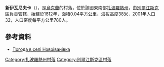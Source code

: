 {{coord|46|59|31|N|36|52|21|E|scale:100000|display=title}}

'''新伊瓦尼夫卡'''（{{lang-uk|Новоіванівка}}），是[[烏克蘭|烏克蘭]]的村落，位於該國東南部[[扎波羅熱州|扎波羅熱州]]，由[[別爾江斯克區|別爾江斯克區]]負責管轄，始建於1812年，面積0.04平方公里，海拔高度38米，2001年人口32，人口密度每平方公里780人。

==參考資料==
* [http://weather.in.ua/ua/zaporozhskaja/17627 Погода в селі Новоіванівка] {{Wayback|url=http://weather.in.ua/ua/zaporozhskaja/17627 |date=20111220170456 }}

[[Category:扎波羅熱州村落|Category:扎波羅熱州村落]]
[[Category:別爾江斯克區村落|Category:別爾江斯克區村落]]


{{Zaporizhia-geo-stub}}